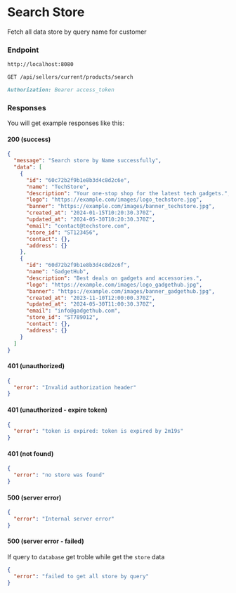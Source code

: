 # Search Store

Fetch all data store by query name for customer

### Endpoint

```md filename="Base URL"
http://localhost:8080
```

```md filename="Method and Endpoint"
GET /api/sellers/current/products/search
```

```md filename="Headers"
Authorization: Bearer access_token
```

### Responses

You will get example responses like this:

#### 200 (success)

```json filename="Response Body"
{
  "message": "Search store by Name successfully",
  "data": [
    {
      "id": "60c72b2f9b1e8b3d4c8d2c6e",
      "name": "TechStore",
      "description": "Your one-stop shop for the latest tech gadgets.",
      "logo": "https://example.com/images/logo_techstore.jpg",
      "banner": "https://example.com/images/banner_techstore.jpg",
      "created_at": "2024-01-15T10:20:30.370Z",
      "updated_at": "2024-05-30T10:20:30.370Z",
      "email": "contact@techstore.com",
      "store_id": "ST123456",
      "contact": {},
      "address": {}
    },
    {
      "id": "60d72b2f9b1e8b3d4c8d2c6f",
      "name": "GadgetHub",
      "description": "Best deals on gadgets and accessories.",
      "logo": "https://example.com/images/logo_gadgethub.jpg",
      "banner": "https://example.com/images/banner_gadgethub.jpg",
      "created_at": "2023-11-10T12:00:00.370Z",
      "updated_at": "2024-05-30T11:00:30.370Z",
      "email": "info@gadgethub.com",
      "store_id": "ST789012",
      "contact": {},
      "address": {}
    }
  ]
}
```

#### 401 (unauthorized)

```json filename="Response Body"
{
  "error": "Invalid authorization header"
}
```

#### 401 (unauthorized - expire token)

```json filename="Response Body"
{
  "error": "token is expired: token is expired by 2m19s"
}
```

#### 401 (not found)

```json filename="Response Body"
{
  "error": "no store was found"
}
```

#### 500 (server error)

```json filename="Response Body"
{
  "error": "Internal server error"
}
```

#### 500 (server error - failed)

If query to `database` get troble while get the `store` data

```json filename="Response Body"
{
  "error": "failed to get all store by query"
}
```
